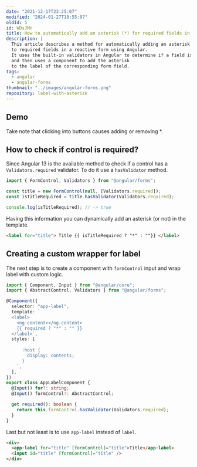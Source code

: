 ```yaml
---
date: "2021-12-17T23:25:07"
modified: "2024-01-27T18:55:07"
oldId: 5
id: WDsJMn
title: How to automatically add an asterisk (*) for required fields in the reactive form using Angular
description: |
  This article describes a method for automatically adding an asterisk (*)
  to required fields in a reactive form using Angular.
  It uses the built-in validators in Angular to determine if a field is required
  and then uses a component to add the asterisk
  to the label of the corresponding form field.
tags:
  - angular
  - angular-forms
thumbnail: "../images/angular-forms.png"
repository: label-with-asterisk
---
```



## Demo

<Demo height={330} repository="label-with-asterisk" />

<Note type="HELPFUL">

Take note that clicking into buttons causes adding or removing \*.

</Note>

## How to check if control is required?

Since Angular 13 is the available method to check if a control has a `Validators.required` validator.
To do it use a `hasValidator` method.

```ts
import { FormControl, Validators } from "@angular/forms";

const title = new FormControl(null, [Validators.required]);
const isTitleRequired = title.hasValidator(Validators.required);

console.log(isTitleRequired); // -> true
```

Having this information you can dynamically add an asterisk (or not) in the template.

```html
<label for="title"> Title {{ isTitleRequired ? "*" : ""}} </label>
```

## Creating a custom wrapper for label

The next step is to create a component with `formControl` input and wrap label with custom logic.

```ts
import { Component, Input } from "@angular/core";
import { AbstractControl, Validators } from "@angular/forms";

@Component({
  selector: "app-label",
  template: `
  <label>
    <ng-content></ng-content>
    {{ required ? "*" : "" }}
  </label>`,
  styles: [
    `
      :host {
        display: contents;
      }
    `,
  ],
})
export class AppLabelComponent {
  @Input() for?: string;
  @Input() formControl!: AbstractControl;

  get required(): boolean {
    return this.formControl.hasValidator(Validators.required);
  }
}
```

Last but not least is to use `app-label` instead of `label`.

```html
<div>
  <app-label for="title" [formControl]="title">Title</app-label>
  <input id="title" [formControl]="title" />
</div>
```
